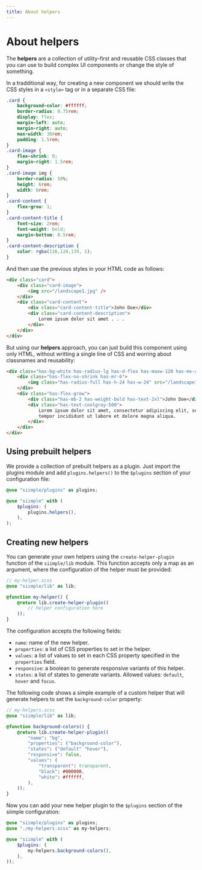 ```yaml
---
title: About helpers
---
```


# About helpers

The **helpers** are a collection of utility-first and reusable CSS classes that you can use to build complex UI components or change the style of something. 

In a tradditional way, for creating a new component we should write the CSS styles in a `<style>` tag or in a separate CSS file:

```css
.card {
    background-color: #ffffff;
    border-radius: 0.75rem;
    display: flex;
    margin-left: auto;
    margin-right: auto;
    max-width: 30rem;
    padding: 1.5rem;
}
.card-image {
    flex-shrink: 0;
    margin-right: 1.5rem;
}
.card-image img {
    border-radius: 50%;
    height: 6rem;
    width: 6rem;
}
.card-content {
    flex-grow: 1;
}
.card-content-title {
    font-size: 2rem;
    font-weight: bold;
    margin-bottom: 0.5rem;
}
.card-content-description {
    color: rgba(116,124,139, 1);
}
```

And then use the previous styles in your HTML code as follows: 

```html
<div class="card">
    <div class="card-image">
        <img src="/landscape1.jpg" />
    </div>
    <div class="card-content">
        <div class="card-content-title">John Doe</div>
        <div class="card-content-description">
            Lorem ipsum dolor sit amet . . .
        </div>
    </div>
</div>
```

But using our **helpers** approach, you can just build this component using only HTML, without writting a single line of CSS and worring about classnames and reusability:

```html live=true bg=blue-200
<div class="has-bg-white has-radius-lg has-d-flex has-maxw-120 has-mx-auto has-p-6">
    <div class="has-flex-no-shrink has-mr-6">
        <img class="has-radius-full has-h-24 has-w-24" src="/landscape1.jpg" />
    </div>
    <div class="has-flex-grow">
        <div class="has-mb-2 has-weight-bold has-text-2xl">John Doe</div>
        <div class="has-text-coolgray-500">
            Lorem ipsum dolor sit amet, consectetur adipiscing elit, sed do eiusmod 
            tempor incididunt ut labore et dolore magna aliqua.
        </div>
    </div>
</div>
```

## Using prebuilt helpers

We provide a collection of prebuilt helpers as a plugin. Just import the plugins module and add `plugins.helpers()` to the `$plugins` section of your configuration file:

```scss
@use "siimple/plugins" as plugins;

@use "siimple" with (
    $plugins: (
        plugins.helpers(),
    ),
);
```


## Creating new helpers

You can generate your own helpers using the `create-helper-plugin` function of the `siimple/lib` module. This function accepts only a map as an argument, where the configuration of the helper must be provided:

```scss
// my-helper.scss
@use "siimple/lib" as lib;

@function my-helper() {
    @return lib.create-helper-plugin((
        // helper configuration here
    ));
}
```

The configuration accepts the following fields:

- `name`: name of the new helper.
- `properties`: a list of CSS properties to set in the helper.
- `values`: a list of values to set in each CSS property specified in the `properties` field.
- `responsive`: a boolean to generate responsive variants of this helper.
- `states`: a list of states to generate variants. Allowed values: `default`, `hover` and `focus`.

The following code shows a simple example of a custom helper that will generate helpers to set the `background-color` property:

```scss
// my-helpers.scss
@use "siimple/lib" as lib;

@function background-colors() {
    @return lib.create-helper-plugin((
        "name": "bg",
        "properties": ("background-color"),
        "states": ("default" "hover"),
        "responsive": false,
        "values": (
            "transparent": transparent,
            "black": #000000,
            "white": #ffffff,
        ),
    ));
}
```

Now you can add your new helper plugin to the `$plugins` section of the siimple configuration:

```scss
@use "siimple/plugins" as plugins;
@use "./my-helpers.scss" as my-helpers;

@use "siimple" with (
    $plugins: (
        my-helpers.background-colors(),
    ),
));
```
